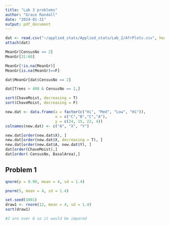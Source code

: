 ```yaml
---
title: "Lab 3 problems"
author: "Grace Randall"
date: "2024-01-31"
output: pdf_document
---
```


```r

dat <- read.csv("~/applied_stats/Applied_stats/Lab_2/AfrPlots.csv", header = T)
attach(dat)

```

```r
MeanGr[CensusNo == 2]
MeanGr[31:60]

MeanGr[!is.na(MeanGr)]
MeanGr[is.na(MeanGr)==F]

dat$MeanGr[dat$CensusNo == 2]

dat[Trees > 400 & CensusNo == 2,]

sort(ChaveMoist, decreasing = T)
sort(ChaveMoist, decreasing = F)

new.dat <- data.frame(a = factor(c("Hi", "Med", "Low", "Hi")),
                      x = c("C","B","C","A"),
                      y = c(24, 15, 22, 4))
colnames(new.dat) <- c("A", "X", "Y")

new.dat[order(new.dat$X), ]
new.dat[order(new.dat$X, decreasing = T), ]
new.dat[order(new.dat$A, new.dat$Y), ]
dat[order(ChaveMoist),]
dat[order(-CensusNo, BasalArea),]


```

## Problem 1
```r

qnorm(p = 0.90, mean = 4, sd = 1.4)

pnorm(5, mean = 4, sd = 1.4)

set.seed(1001)
draw1 <- rnorm(12, mean = 4, sd = 1.4)
sort(draw1)

#2 are over 6 so it would be impared
```

